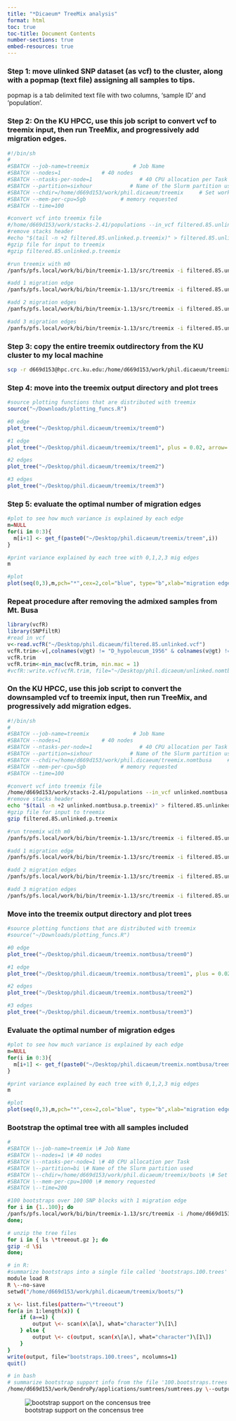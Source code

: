 ```yaml
---
title: "*Dicaeum* TreeMix analysis"
format: html
toc: true
toc-title: Document Contents
number-sections: true
embed-resources: true
---
```


### Step 1: move ulinked SNP dataset (as vcf) to the cluster, along with a popmap (text file) assigning all samples to tips.

popmap is a tab delimited text file with two columns, 'sample ID' and 'population'.

### Step 2: On the KU HPCC, use this job script to convert vcf to treemix input, then run TreeMix, and progressively add migration edges.

```bash
#!/bin/sh
#
#SBATCH --job-name=treemix              # Job Name
#SBATCH --nodes=1             # 40 nodes
#SBATCH --ntasks-per-node=1               # 40 CPU allocation per Task
#SBATCH --partition=sixhour            # Name of the Slurm partition used
#SBATCH --chdir=/home/d669d153/work/phil.dicaeum/treemix     # Set working d$
#SBATCH --mem-per-cpu=5gb           # memory requested
#SBATCH --time=100

#convert vcf into treemix file
#/home/d669d153/work/stacks-2.41/populations --in_vcf filtered.85.unlinked.vcf -O . --treemix -M treemix.popmap.txt
#remove stacks header
#echo "$(tail -n +2 filtered.85.unlinked.p.treemix)" > filtered.85.unlinked.p.treemix
#gzip file for input to treemix
#gzip filtered.85.unlinked.p.treemix

#run treemix with m0
/panfs/pfs.local/work/bi/bin/treemix-1.13/src/treemix -i filtered.85.unlinked.p.treemix.gz -root nigrilore -o treem0

#add 1 migration edge
/panfs/pfs.local/work/bi/bin/treemix-1.13/src/treemix -i filtered.85.unlinked.p.treemix.gz -m 1 -g treem0.vertices.gz treem0.edges.gz -o treem1

#add 2 migration edges
/panfs/pfs.local/work/bi/bin/treemix-1.13/src/treemix -i filtered.85.unlinked.p.treemix.gz -m 1 -g treem1.vertices.gz treem1.edges.gz -o treem2

#add 3 migration edges
/panfs/pfs.local/work/bi/bin/treemix-1.13/src/treemix -i filtered.85.unlinked.p.treemix.gz -m 1 -g treem2.vertices.gz treem2.edges.gz -o treem3
```

### Step 3: copy the entire treemix outdirectory from the KU cluster to my local machine

```bash
scp -r d669d153@hpc.crc.ku.edu:/home/d669d153/work/phil.dicaeum/treemix /Users/devder/Desktop/phil.dicaeum/
```

### Step 4: move into the treemix output directory and plot trees

```r
#source plotting functions that are distributed with treemix
source("~/Downloads/plotting_funcs.R")

#0 edge
plot_tree("~/Desktop/phil.dicaeum/treemix/treem0")

#1 edge
plot_tree("~/Desktop/phil.dicaeum/treemix/treem1", plus = 0.02, arrow=.1, ybar = 0, scale=F, lwd=1.5)

#2 edges
plot_tree("~/Desktop/phil.dicaeum/treemix/treem2")

#3 edges
plot_tree("~/Desktop/phil.dicaeum/treemix/treem3")
```

### Step 5: evaluate the optimal number of migration edges

```r
#plot to see how much variance is explained by each edge
m=NULL
for(i in 0:3){
  m[i+1] <- get_f(paste0("~/Desktop/phil.dicaeum/treemix/treem",i))
}

#print variance explained by each tree with 0,1,2,3 mig edges
m

#plot
plot(seq(0,3),m,pch="*",cex=2,col="blue", type="b",xlab="migration edge number", ylab="% explained variance")
```

### Repeat procedure after removing the admixed samples from Mt. Busa

```r
library(vcfR)
library(SNPfiltR)
#read in vcf
v<-read.vcfR("~/Desktop/phil.dicaeum/filtered.85.unlinked.vcf")
vcfR.trim<-v[,colnames(v@gt) != "D_hypoleucum_1956" & colnames(v@gt) != "D_hypoleucum_2208" & colnames(v@gt) != "D_hypoleucum_2067" & colnames(v@gt) != "D_hypoleucum_2229" & colnames(v@gt) != "D_hypoleucum_2253"]
vcfR.trim
vcfR.trim<-min_mac(vcfR.trim, min.mac = 1)
#vcfR::write.vcf(vcfR.trim, file="~/Desktop/phil.dicaeum/unlinked.nomtbusa.vcf.gz")
```

### On the KU HPCC, use this job script to convert the downsampled vcf to treemix input, then run TreeMix, and progressively add migration edges.

```bash
#!/bin/sh
#
#SBATCH --job-name=treemix              # Job Name
#SBATCH --nodes=1             # 40 nodes
#SBATCH --ntasks-per-node=1               # 40 CPU allocation per Task
#SBATCH --partition=sixhour            # Name of the Slurm partition used
#SBATCH --chdir=/home/d669d153/work/phil.dicaeum/treemix.nomtbusa     # Set working d$
#SBATCH --mem-per-cpu=5gb           # memory requested
#SBATCH --time=100

#convert vcf into treemix file
/home/d669d153/work/stacks-2.41/populations --in_vcf unlinked.nomtbusa.vcf -O . --treemix -M treemix.popmap.txt
#remove stacks header
echo "$(tail -n +2 unlinked.nomtbusa.p.treemix)" > filtered.85.unlinked.p.treemix
#gzip file for input to treemix
gzip filtered.85.unlinked.p.treemix

#run treemix with m0
/panfs/pfs.local/work/bi/bin/treemix-1.13/src/treemix -i filtered.85.unlinked.p.treemix.gz -root nigrilore -o treem0

#add 1 migration edge
/panfs/pfs.local/work/bi/bin/treemix-1.13/src/treemix -i filtered.85.unlinked.p.treemix.gz -m 1 -g treem0.vertices.gz treem0.edges.gz -o treem1

#add 2 migration edges
/panfs/pfs.local/work/bi/bin/treemix-1.13/src/treemix -i filtered.85.unlinked.p.treemix.gz -m 1 -g treem1.vertices.gz treem1.edges.gz -o treem2

#add 3 migration edges
/panfs/pfs.local/work/bi/bin/treemix-1.13/src/treemix -i filtered.85.unlinked.p.treemix.gz -m 1 -g treem2.vertices.gz treem2.edges.gz -o treem3
```

### Move into the treemix output directory and plot trees

```r
#source plotting functions that are distributed with treemix
#source("~/Downloads/plotting_funcs.R")

#0 edge
plot_tree("~/Desktop/phil.dicaeum/treemix.nomtbusa/treem0")

#1 edge
plot_tree("~/Desktop/phil.dicaeum/treemix.nomtbusa/treem1", plus = 0.02, arrow=.1, ybar = 0, scale=F, lwd=1.5)

#2 edges
plot_tree("~/Desktop/phil.dicaeum/treemix.nomtbusa/treem2")

#3 edges
plot_tree("~/Desktop/phil.dicaeum/treemix.nomtbusa/treem3")
```

### Evaluate the optimal number of migration edges

```r
#plot to see how much variance is explained by each edge
m=NULL
for(i in 0:3){
  m[i+1] <- get_f(paste0("~/Desktop/phil.dicaeum/treemix.nomtbusa/treem",i))
}

#print variance explained by each tree with 0,1,2,3 mig edges
m

#plot
plot(seq(0,3),m,pch="*",cex=2,col="blue", type="b",xlab="migration edge number", ylab="% explained variance")
```

### Bootstrap the optimal tree with all samples included

```bash
#
#SBATCH \--job-name=treemix \# Job Name
#SBATCH \--nodes=1 \# 40 nodes
#SBATCH \--ntasks-per-node=1 \# 40 CPU allocation per Task
#SBATCH \--partition=bi \# Name of the Slurm partition used
#SBATCH \--chdir=/home/d669d153/work/phil.dicaeum/treemix/boots \# Set working d\$
#SBATCH \--mem-per-cpu=1000 \# memory requested
#SBATCH \--time=200

#100 bootstraps over 100 SNP blocks with 1 migration edge
for i in {1..100}; do
/panfs/pfs.local/work/bi/bin/treemix-1.13/src/treemix -i /home/d669d153/work/phil.dicaeum/treemix/filtered.85.unlinked.p.treemix.gz -m 1 -g /home/d669d153/work/phil.dicaeum/treemix/treem1.vertices.gz /home/d669d153/work/phil.dicaeum/treemix/treem1.edges.gz -bootstrap -k 100 -o \$i.treemix
done;

# unzip the tree files
for i in { ls \*treeout.gz }; do
gzip -d \$i
done;

# in R:
#summarize bootstraps into a single file called 'bootstraps.100.trees'
module load R
R \--no-save
setwd("/home/d669d153/work/phil.dicaeum/treemix/boots/")

x \<- list.files(pattern="\*treeout")
for(a in 1:length(x)) {
	if (a==1) {
		output \<- scan(x\[a\], what="character")\[1\]
	} else {
		output \<- c(output, scan(x\[a\], what="character")\[1\])
	}
}
write(output, file="bootstraps.100.trees", ncolumns=1)
quit()

# in bash
# summarize bootstrap support info from the file '100.bootstraps.trees' as internal branch annotations on a summary tree called 'boots.summed.tre'
/home/d669d153/work/DendroPy/applications/sumtrees/sumtrees.py \--output=boots.summed.tre \--min-clade-freq=0.05 bootstraps.100.trees
```

![bootstrap support on the concensus tree](images/Screenshot%202024-02-19%20at%201.23.40%20PM.png)
